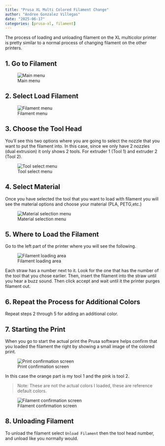 ```yaml
---
title: "Prusa XL Multi Colored Filament Change"
author: "Andree Gonzalez Villegas"
date: "2025-06-17"
categories: [prusa-xl, filament]
---
```


The process of loading and unloading filament on the XL multicolor printer is pretty similar to a normal process of changing filament on the other printers.

## 1. Go to Filament

![Main menu](image.png)

## 2. Select Load Filament

![Filament menu](image2.png)

## 3. Choose the Tool Head

You’ll see this two options where you are going to select the nozzle that you want to put the filament into. In this case, since we only have 2 nozzles (dual extrusion) it only shows 2 tools. For extruder 1 (Tool 1) and extruder 2 (Tool 2). 

![Tool select menu](image3.png)

## 4. Select Material

Once you have selected the tool that you want to load with filament you will see the material options and choose your material (PLA, PETG,etc.)

![Material selection menu](image4.png)

## 5. Where to Load the Filament

Go to the left part of the printer where you will see the following.

![Filament loading area](image5.png)

Each straw has a number next to it. Look for the one that has the number of the tool that you chose earlier. Then, insert the filament into the straw until you hear a buzz sound. Then click accept and wait until it the printer purges filament out.

## 6. Repeat the Process for Additional Colors

Repeat steps 2 through 5 for adding an additional color. 

## 7. Starting the Print

When you go to start the actual print the Prusa software helps confirm that you loaded the filament the right by showing a small image of the colored print.

![Print confirmation screen](image6.png)

In this case the orange part is my tool 1 and the pink is tool 2.

> Note: These are not the actual colors I loaded, these are reference default colors.

![Filament confirmation screen](image7.png)

## 8. Unloading Filament

To unload the filament select `Unload Filament` then the tool head number, and unload like you normally would. 